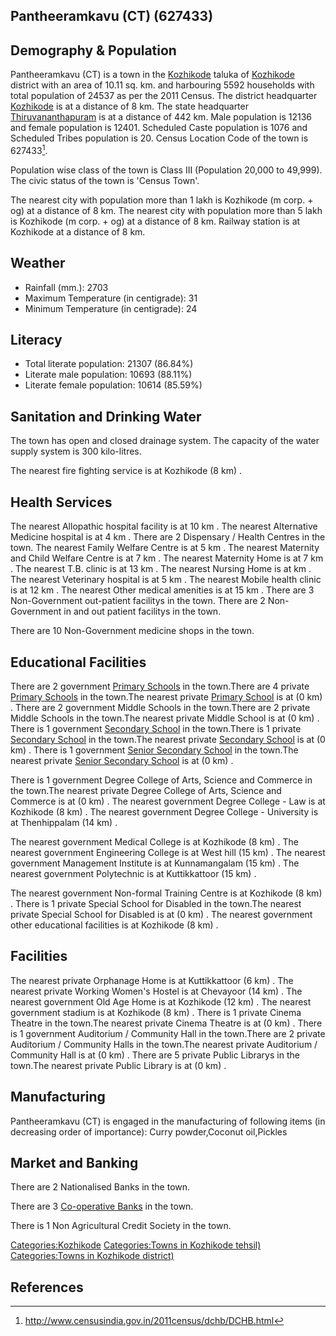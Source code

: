 {{Infobox settlement
| name=Pantheeramkavu (CT)
| native_name=
| native_name_lang=
| other_name=
| nickname=
| settlement_type=Town
| image_skyline=
| image_alt=
| image_caption=
| pushpin_map=India Kerala
| pushpin_label_position=right
| pushpin_map_alt=
| pushpin_map_caption=Location in Kerala, India
| latd=
| latm=
| lats=
| latNS=
| longd=
| longm=
| longs=
| longEW=
| coordinates_display=inline,title
| subdivision_type=Country
| subdivision_name={{flag|India}}
| subdivision_type1=[[States and territories of India|State]]
| subdivision_name1=Kerala 
| subdivision_type2=[[List of districts of India|District]]
| subdivision_name2=Kozhikode
| subdivision_type3=Tahsil
| subdivision_name3=Kozhikode
| website=
| established_title=<!-- Established -->
| established_date=
| founder=
| named_for=
| government_type=
| governing_body=
| unit_pref=Metric
| area_footnotes=
| area_rank=
| area_total_km2=10.11
| elevation_footnotes=
| elevation_m=
| population_total=24537
| population_as_of=2011
| population_rank=
| population_density_km2=2427
| population_demonym=
| population_footnotes=
| demographics_type1=Languages=
| demographics1_title1=Official=
| demographics1_info1=[[Malayalam language|Malayalam]]
| timezone1=[[Indian Standard Time|IST]]
| utc_offset1==+5:30
| postal_code_type=[[Postal Index Number|PIN]]
| postal_code=
| area_code_type=Telephone code
| area_code=
| registration_plate=
| blank1_name_sec1=Nearest city
| blank1_info_sec1=[[Kozhikode (m corp. + og)]]
| blank2_name_sec1=[[Human sex ratio|Sex ratio]]
| blank2_info_sec1=1021
| blank3_name_sec1=Literacy
| blank3_info_sec1=86.84%
| blank1_name_sec2=[[2011 Census of India|2011 census]] code
| blank1_info_sec2=627433
| footnotes=
}}

== Pantheeramkavu (CT) (627433) ==

== Demography & Population ==

Pantheeramkavu (CT) is a town in the [[Kozhikode]] taluka of [[Kozhikode]] district with an area of 10.11 sq. km. and harbouring 5592 households with total population of 24537 as per the 2011 Census. The district headquarter [[Kozhikode]] is at a distance of 8 km. The state headquarter [[Thiruvananthapuram]] is at a distance of 442 km. Male population is 12136 and female population is 12401. Scheduled Caste population is 1076 and Scheduled Tribes population is 20. Census Location Code of the town is 627433<ref>http://www.censusindia.gov.in/2011census/dchb/DCHB.html</ref>.

Population wise class of the town is Class III (Population 20,000 to 49,999).
The civic status of the town is 'Census Town'.

The nearest city with population more than 1 lakh is Kozhikode (m corp. + og) at a distance of 8 km. The nearest city with population more than 5 lakh is Kozhikode (m corp. + og) at a distance of 8 km. Railway station is at Kozhikode at a distance of 8 km.


== Weather ==  
* Rainfall (mm.): 2703 
* Maximum Temperature (in centigrade): 31
* Minimum Temperature (in centigrade): 24


== Literacy ==  
* Total literate population: 21307 (86.84%)
* Literate male population: 10693 (88.11%)
* Literate female population: 10614 (85.59%)


== Sanitation and Drinking Water ==  
The town has open and closed drainage system.
The capacity of the water supply system is 300 kilo-litres.

The nearest fire fighting service is at Kozhikode (8 km) .


== Health Services ==
The nearest Allopathic hospital facility is at 10 km .
The nearest Alternative Medicine hospital is at 4 km .
There are 2 Dispensary / Health Centres in the town.
The nearest Family Welfare Centre is at 5 km .
The nearest Maternity and Child Welfare Centre is at 7 km .
The nearest Maternity Home is at 7 km .
The nearest T.B. clinic is at 13 km .
The nearest Nursing Home is at  km .
The nearest Veterinary hospital is at 5 km .
The nearest Mobile health clinic is at 12 km .
The nearest Other medical amenities is at 15 km .
There are 3 Non-Government out-patient facilitys in the town.
There are 2 Non-Government in and out patient facilitys in the town.

There are 10 Non-Government medicine shops in the town.


== Educational Facilities ==
There are 2 government [[Primary School]]s in the town.There are 4 private [[Primary School]]s in the town.The nearest private [[Primary School]] is at  (0 km) .
There are 2 government Middle Schools in the town.There are 2 private Middle Schools in the town.The nearest private Middle School is at  (0 km) .
There is 1 government [[Secondary School]] in the town.There is 1 private [[Secondary School]] in the town.The nearest private [[Secondary School]] is at  (0 km) .
There is 1 government [[Senior Secondary School]] in the town.The nearest private [[Senior Secondary School]] is at  (0 km) .
 
 
 
 
 
There is 1 government Degree College of Arts, Science and Commerce in the town.The nearest private Degree College of Arts, Science and Commerce is at  (0 km) .
The nearest government Degree College - Law is at Kozhikode (8 km) .
The nearest government Degree College - University is at Thenhippalam (14 km) .
 
The nearest government Medical College is at Kozhikode (8 km) .
The nearest government Engineering College is at West hill (15 km) .
The nearest government Management Institute is at Kunnamangalam (15 km) .
The nearest government Polytechnic is at Kuttikkattoor (15 km) .
 
The nearest government Non-formal Training Centre is at Kozhikode (8 km) .
There is 1 private Special School for Disabled in the town.The nearest private Special School for Disabled is at  (0 km) .
The nearest government other educational facilities is at Kozhikode (8 km) .


== Facilities ==
The nearest private Orphanage Home is at Kuttikkattoor (6 km) .
The nearest private Working Women's Hostel is at Chevayoor (14 km) .
The nearest government Old Age Home is at Kozhikode (12 km) .
The nearest government stadium is at Kozhikode (8 km) .
There is 1 private Cinema Theatre in the town.The nearest private Cinema Theatre is at  (0 km) .
There is 1 government Auditorium / Community Hall in the town.There are 2 private Auditorium / Community Halls in the town.The nearest private Auditorium / Community Hall is at  (0 km) .
There are 5 private Public Librarys in the town.The nearest private Public Library is at  (0 km) .


== Manufacturing ==
Pantheeramkavu (CT) is engaged in the manufacturing of following items (in decreasing order of importance): Curry powder,Coconut oil,Pickles


== Market and Banking ==
There are 2 Nationalised Banks in the town.

There are 3 [[Co-operative Bank]]s in the town.

There is 1 Non Agricultural Credit Society in the town.


[[Categories:Kozhikode]]
[[Categories:Towns in Kozhikode tehsil)]]
[[Categories:Towns in Kozhikode district)]]


== References ==
{{Reflist}}


